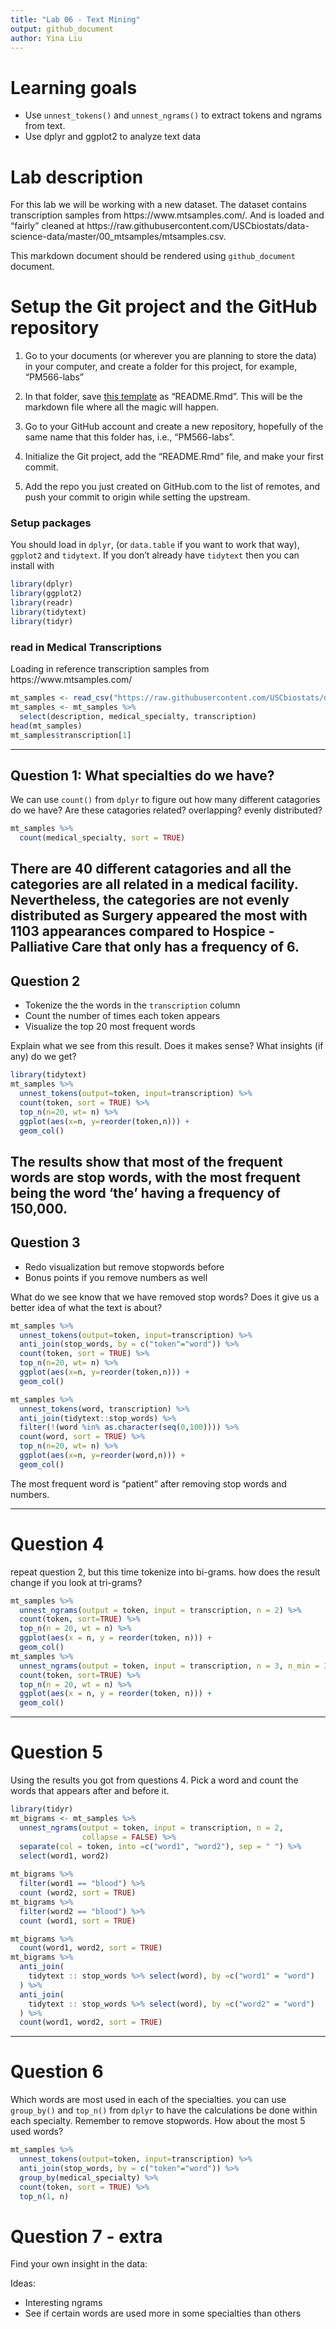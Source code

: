 ```yaml
---
title: "Lab 06 - Text Mining"
output: github_document
author: Yina Liu
---
```




# Learning goals

- Use `unnest_tokens()` and `unnest_ngrams()` to extract tokens and ngrams from text.
- Use dplyr and ggplot2 to analyze text data

# Lab description

For this lab we will be working with a new dataset. The dataset contains transcription samples from https://www.mtsamples.com/. And is loaded and "fairly" cleaned at https://raw.githubusercontent.com/USCbiostats/data-science-data/master/00_mtsamples/mtsamples.csv.

This markdown document should be rendered using `github_document` document.

# Setup the Git project and the GitHub repository

1. Go to your documents (or wherever you are planning to store the data) in your computer, and create a folder for this project, for example, "PM566-labs"

2. In that folder, save [this template](https://raw.githubusercontent.com/USCbiostats/PM566/master/content/assignment/06-lab.Rmd) as "README.Rmd". This will be the markdown file where all the magic will happen.

3. Go to your GitHub account and create a new repository, hopefully of the same name that this folder has, i.e., "PM566-labs".

4. Initialize the Git project, add the "README.Rmd" file, and make your first commit.

5. Add the repo you just created on GitHub.com to the list of remotes, and push your commit to origin while setting the upstream.

### Setup packages

You should load in `dplyr`, (or `data.table` if you want to work that way), `ggplot2` and `tidytext`.
If you don't already have `tidytext` then you can install with

```r
library(dplyr)
library(ggplot2)
library(readr)
library(tidytext)
library(tidyr)
```

### read in Medical Transcriptions

Loading in reference transcription samples from https://www.mtsamples.com/

```r
mt_samples <- read_csv("https://raw.githubusercontent.com/USCbiostats/data-science-data/master/00_mtsamples/mtsamples.csv")
mt_samples <- mt_samples %>%
  select(description, medical_specialty, transcription)
head(mt_samples)
mt_samples$transcription[1]
```

---

## Question 1: What specialties do we have?

We can use `count()` from `dplyr` to figure out how many different catagories do we have? Are these catagories related? overlapping? evenly distributed?

```r
mt_samples %>%
  count(medical_specialty, sort = TRUE)
```
There are 40 different catagories and all the categories are all related in a medical facility. Nevertheless, the categories are not evenly distributed as Surgery appeared the most with 1103 appearances compared to Hospice - Palliative Care that only has a frequency of 6.
---

## Question 2

- Tokenize the the words in the `transcription` column
- Count the number of times each token appears
- Visualize the top 20 most frequent words

Explain what we see from this result. Does it makes sense? What insights (if any) do we get?

```r
library(tidytext)
mt_samples %>%
  unnest_tokens(output=token, input=transcription) %>%
  count(token, sort = TRUE) %>%
  top_n(n=20, wt= n) %>%
  ggplot(aes(x=n, y=reorder(token,n))) +
  geom_col()
```
The results show that most of the frequent words are stop words, with the most frequent being the word 'the' having a frequency of 150,000.
---

## Question 3

- Redo visualization but remove stopwords before
- Bonus points if you remove numbers as well

What do we see know that we have removed stop words? Does it give us a better idea of what the text is about?

```r
mt_samples %>%
  unnest_tokens(output=token, input=transcription) %>%
  anti_join(stop_words, by = c("token"="word")) %>%
  count(token, sort = TRUE) %>%
  top_n(n=20, wt= n) %>%
  ggplot(aes(x=n, y=reorder(token,n))) +
  geom_col()
```

```r
mt_samples %>%
  unnest_tokens(word, transcription) %>%
  anti_join(tidytext::stop_words) %>%
  filter(!(word %in% as.character(seq(0,100)))) %>%
  count(word, sort = TRUE) %>%
  top_n(n=20, wt= n) %>%
  ggplot(aes(x=n, y=reorder(word,n))) +
  geom_col()
```
The most frequent word is "patient" after removing stop words and numbers.

---

# Question 4

repeat question 2, but this time tokenize into bi-grams. how does the result change if you look at tri-grams?

```r
mt_samples %>%
  unnest_ngrams(output = token, input = transcription, n = 2) %>%
  count(token, sort=TRUE) %>%
  top_n(n = 20, wt = n) %>%
  ggplot(aes(x = n, y = reorder(token, n))) +
  geom_col()
mt_samples %>%
  unnest_ngrams(output = token, input = transcription, n = 3, n_min = 3) %>%
  count(token, sort=TRUE) %>%
  top_n(n = 20, wt = n) %>%
  ggplot(aes(x = n, y = reorder(token, n))) +
  geom_col()
```


---

# Question 5
Using the results you got from questions 4. Pick a word and count the words that appears after and before it.
```r
library(tidyr)
mt_bigrams <- mt_samples %>%
  unnest_ngrams(output = token, input = transcription, n = 2,
                collapse = FALSE) %>%
  separate(col = token, into =c("word1", "word2"), sep = " ") %>%
  select(word1, word2)
  
mt_bigrams %>%
  filter(word1 == "blood") %>%
  count (word2, sort = TRUE)
mt_bigrams %>%
  filter(word2 == "blood") %>%
  count (word1, sort = TRUE)

mt_bigrams %>%
  count(word1, word2, sort = TRUE)
mt_bigrams %>%
  anti_join(
    tidytext :: stop_words %>% select(word), by =c("word1" = "word")
  ) %>%
  anti_join(
    tidytext :: stop_words %>% select(word), by =c("word2" = "word")
  ) %>%
  count(word1, word2, sort = TRUE)
```

---

# Question 6 

Which words are most used in each of the specialties. you can use `group_by()` and `top_n()` from `dplyr` to have the calculations be done within each specialty. Remember to remove stopwords. How about the most 5 used words?

```r
mt_samples %>%
  unnest_tokens(output=token, input=transcription) %>%
  anti_join(stop_words, by = c("token"="word")) %>%
  group_by(medical_specialty) %>%
  count(token, sort = TRUE) %>%
  top_n(1, n)
```


# Question 7 - extra

Find your own insight in the data:

Ideas:

- Interesting ngrams
- See if certain words are used more in some specialties than others
